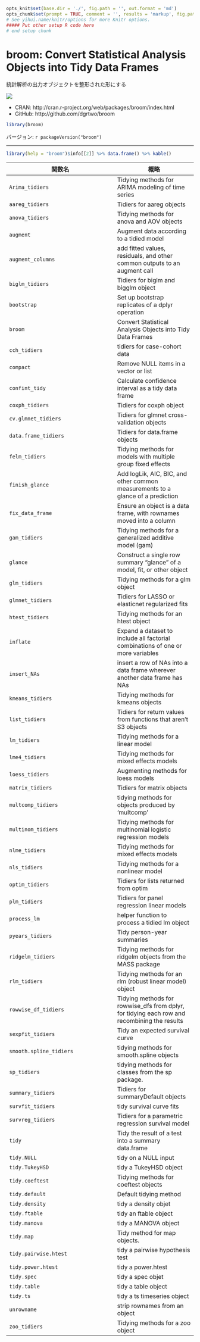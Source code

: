 ```r
opts_knit$set(base.dir = './', fig.path = '', out.format = 'md')
opts_chunk$set(prompt = TRUE, comment = '', results = 'markup', fig.path = '../Figure/')
# See yihui.name/knitr/options for more Knitr options.
##### Put other setup R code here
# end setup chunk
```
# broom: Convert Statistical Analysis Objects into Tidy Data Frames

統計解析の出力オブジェクトを整形された形にする

[![](http://www.r-pkg.org/badges/version/broom)](http://cran.rstudio.com/web/packages/broom/index.html)

* CRAN: http://cran.r-project.org/web/packages/broom/index.html
* GitHub: http://github.com/dgrtwo/broom

```r
library(broom)
```

バージョン: `r packageVersion("broom")`

-----

```r
library(help = "broom")$info[[2]] %>% data.frame() %>% kable()
```

| 関数名 | 概略 |
|--------|------|
| `Arima_tidiers` | Tidying methods for ARIMA modeling of time series |
| `aareg_tidiers` | Tidiers for aareg objects |
| `anova_tidiers` | Tidying methods for anova and AOV objects |
| `augment` | Augment data according to a tidied model |
| `augment_columns` | add fitted values, residuals, and other common outputs to an augment call  |
| `biglm_tidiers` | Tidiers for biglm and bigglm object |
| `bootstrap` | Set up bootstrap replicates of a dplyr operation |
| `broom` | Convert Statistical Analysis Objects into Tidy Data Frames |
| `cch_tidiers` | tidiers for case-cohort data |
| `compact` | Remove NULL items in a vector or list |
| `confint_tidy` | Calculate confidence interval as a tidy data frame |
| `coxph_tidiers` | Tidiers for coxph object |
| `cv.glmnet_tidiers` | Tidiers for glmnet cross-validation objects |
| `data.frame_tidiers` | Tidiers for data.frame objects |
| `felm_tidiers` | Tidying methods for models with multiple group fixed effects |
| `finish_glance` | Add logLik, AIC, BIC, and other common measurements to a glance of a prediction |
| `fix_data_frame` | Ensure an object is a data frame, with rownames moved into a column |
| `gam_tidiers` | Tidying methods for a generalized additive model (gam) |
| `glance` | Construct a single row summary "glance" of a model, fit, or other object |
| `glm_tidiers` | Tidying methods for a glm object |
| `glmnet_tidiers` | Tidiers for LASSO or elasticnet regularized fits |
| `htest_tidiers` | Tidying methods for an htest object |
| `inflate` | Expand a dataset to include all factorial combinations of one or more variables |
| `insert_NAs` | insert a row of NAs into a data frame wherever another data frame has NAs |
| `kmeans_tidiers` | Tidying methods for kmeans objects |
| `list_tidiers` | Tidiers for return values from functions that aren't S3 objects |
| `lm_tidiers` | Tidying methods for a linear model |
| `lme4_tidiers` | Tidying methods for mixed effects models |
| `loess_tidiers` | Augmenting methods for loess models |
| `matrix_tidiers` | Tidiers for matrix objects |
| `multcomp_tidiers` | tidying methods for objects produced by 'multcomp' |
| `multinom_tidiers` | Tidying methods for multinomial logistic regression models |
| `nlme_tidiers` | Tidying methods for mixed effects models |
| `nls_tidiers` | Tidying methods for a nonlinear model |
| `optim_tidiers` | Tidiers for lists returned from optim |
| `plm_tidiers` | Tidiers for panel regression linear models |
| `process_lm` | helper function to process a tidied lm object |
| `pyears_tidiers` | Tidy person-year summaries |
| `ridgelm_tidiers` | Tidying methods for ridgelm objects from the MASS package |
| `rlm_tidiers` | Tidying methods for an rlm (robust linear model) object |
| `rowwise_df_tidiers` | Tidying methods for rowwise_dfs from dplyr, for tidying each row and recombining the results |
| `sexpfit_tidiers` | Tidy an expected survival curve |
| `smooth.spline_tidiers` | tidying methods for smooth.spline objects |
| `sp_tidiers` | tidying methods for classes from the sp package. |
| `summary_tidiers` | Tidiers for summaryDefault objects |
| `survfit_tidiers` | tidy survival curve fits |
| `survreg_tidiers` | Tidiers for a parametric regression survival model|
| `tidy` | Tidy the result of a test into a summary data.frame |
| `tidy.NULL` | tidy on a NULL input |
| `tidy.TukeyHSD` | tidy a TukeyHSD object |
| `tidy.coeftest` | Tidying methods for coeftest objects |
| `tidy.default` | Default tidying method |
| `tidy.density` | tidy a density objet |
| `tidy.ftable` | tidy an ftable object |
| `tidy.manova` | tidy a MANOVA object |
| `tidy.map` | Tidy method for map objects. |
| `tidy.pairwise.htest` | tidy a pairwise hypothesis test |
| `tidy.power.htest` | tidy a power.htest |
| `tidy.spec` | tidy a spec objet |
| `tidy.table` | tidy a table object |
| `tidy.ts` | tidy a ts timeseries object |
| `unrowname` | strip rownames from an object |
| `zoo_tidiers` | Tidying methods for a zoo object |
